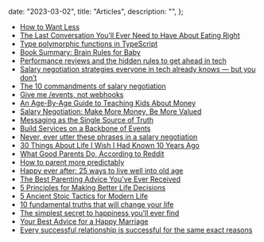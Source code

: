 
  date: "2023-03-02",
  title: "Articles",
  description: "",
};


- [How to Want Less](https://www.theatlantic.com/magazine/archive/2022/03/why-we-are-never-satisfied-happiness/621304/)
- [The Last Conversation You’ll Ever Need to Have About Eating Right](https://www.grubstreet.com/2018/03/ultimate-conversation-on-healthy-eating-and-nutrition.html)
- [Type polymorphic functions in TypeScript](https://www.zhenghao.io/posts/type-functions)
- [Book Summary: Brain Rules for Baby](https://seattlelearningcenter.com/brain-rules-for-baby-book-summary/)
- [Performance reviews and the hidden rules to get ahead in tech](https://candor.co/guides/performance-reviews)
- [Salary negotiation strategies everyone in tech already knows — but you don’t](https://candor.co/guides/salary-negotiation)
- [The 10 commandments of salary negotiation](https://www.lennysnewsletter.com/p/negotiating-comp)
- [Give me /events, not webhooks](https://blog.syncinc.so/events-not-webhooks)
- [An Age-By-Age Guide to Teaching Kids About Money](https://offspring.lifehacker.com/an-age-by-age-guide-to-teaching-kids-about-money-1846651973)
- [Salary Negotiation: Make More Money, Be More Valued](http://www.kalzumeus.com/2012/01/23/salary-negotiation/)
- [Messaging as the Single Source of Truth](https://www.confluent.io/blog/messaging-single-source-truth/)
- [Build Services on a Backbone of Events](https://www.confluent.io/blog/build-services-backbone-events/)
- [Never, ever utter these phrases in a salary negotiation](https://www.fastcompany.com/90246630/what-not-to-say-in-a-salary-negotiation)
- [30 Things About Life I Wish I Had Known 10 Years Ago](http://getpocket.com/explore/item/30-things-about-life-i-wish-i-had-known-10-years-ago)
- [What Good Parents Do, According to Reddit](https://offspring.lifehacker.com/what-good-parents-do-according-to-reddit-1835465315)
- [How to parent more predictably](https://www.jefftk.com/p/how-to-parent-more-predictably)
- [Happy ever after: 25 ways to live well into old age](https://www.theguardian.com/lifeandstyle/2019/may/26/happy-ever-after-25-ways-to-live-well-into-old-age)
- [The Best Parenting Advice You've Ever Received](https://offspring.lifehacker.com/the-best-parenting-advice-youve-ever-received-1834656319)
- [5 Principles for Making Better Life Decisions](http://getpocket.com/explore/item/5-principles-for-making-better-life-decisions)
- [5 Ancient Stoic Tactics for Modern Life](https://www.artofmanliness.com/articles/5-ancient-stoic-tactics-modern-life/)
- [10 fundamental truths that will change your life](https://www.theladders.com/career-advice/10-fundamental-truths-that-will-change-your-life)
- [The simplest secret to happiness you'll ever find](https://theweek.com/articles/447390/simplest-secret-happiness-youll-ever-find)
- [Your Best Advice for a Happy Marriage](https://www.nytimes.com/2018/05/17/reader-center/marriage-advice-royal-wedding.html)
- [Every successful relationship is successful for the same exact reasons](https://qz.com/884448/every-successful-relationship-is-successful-for-the-same-exact-reasons/)

